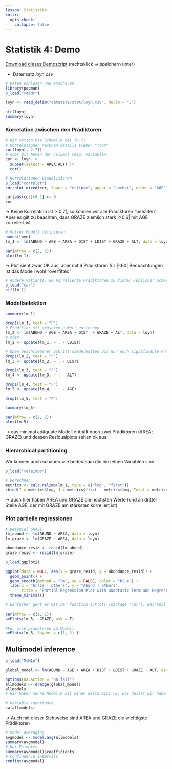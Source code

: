 ```yaml
---
lesson: Statistik4
knitr:
  opts_chunk: 
    collapse: false 
---
```


# Statistik 4: Demo

[Download dieses Demoscript ](../purl/Statistik4_Demo.R) (rechtsklick → speichern unter)

-   Datensatz *loyn.csv*


```r
# Daten einlesen und anschauen
library(pacman)
p_load("readr")

loyn <- read_delim("datasets/stat/loyn.csv", delim = ";")

str(loyn)
summary(loyn)
```

### Korrelation zwischen den Prädiktoren

```r
# Wir setzen die Schwelle bei |0.7|
# Korrelationen rechnen details siehe: "?cor"
cor(loyn[, 2:7]) 
# oder mit Namen der columns resp. variablen
cor <- loyn |>
  subset(select = AREA:ALT) |>
  cor()

# Korrelationen Visualisieren
p_load("corrplot")
corrplot.mixed(cor, lower = "ellipse", upper = "number", order = "AOE")

cor[abs(cor)<0.7] <- 0
cor
```

-> Keine Korrelation ist \>\|0.7\|, so können wir alle Prädiktoren "behalten". Aber es gilt zu beachten, dass GRAZE ziemlich stark \|\>0.6\| mit AGE korreliert ist

```r
# Volles Modell definieren
names(loyn)
lm_1 <- lm(ABUND ~ AGE + AREA + DIST + LDIST + GRAZE + ALT, data = loyn)

par(mfrow = c(2, 2))
plot(lm_1)
```

-> Plot sieht zwar OK aus, aber mit 6 Prädiktoren für \|\<60\| Beobachtungen ist das Modell wohl "overfitted"

```r
# Andere Vatiante, um korrelierte Prädiktoren zu finden (üblicher Schwellenwert VIF = 5)
p_load("car")
vif(lm_1)
```

### Modellselektion

```r
summary(lm_1)

drop1(lm_1, test = "F")
# Prädiktor mit grösstem p-Wert entfernen
lm_2 <- lm(ABUND ~ AGE + AREA + DIST  + GRAZE + ALT, data = loyn)
# oder
lm_2 <- update(lm_1, ~ . - LDIST) 

# Oben beschriebener Schritt wiederholten bis nur noch signifikante Prädiktoren im Modell sind
drop1(lm_2, test = "F") 
lm_3 <- update(lm_2, ~ . - DIST)

drop1(lm_3, test = "F") 
lm_4 <- update(lm_3, ~ . - ALT)

drop1(lm_4, test = "F") 
lm_5 <- update(lm_4, ~ . - AGE)

drop1(lm_5, test = "F")

summary(lm_5) 

par(mfrow = c(2, 2))
plot(lm_5)
```

-> das minimal adäquate Modell enthält noch zwei Prädiktoren (AREA; GRAZE) und dessen Residualplots sehen ok aus.

### Hierarchical partitioning 

Wir können auch schauen wie bedeutsam die einzelnen Variablen sind:

```r
p_load("relaimpo")

# Berechnen
metrics <- calc.relimp(lm_1, type = c("lmg", "first"))
cbind(I = metrics$lmg, J = metrics$first - metrics$lmg, Total = metrics$first)
```

-> auch hier haben AREA und GRAZE die höchsten Werte (und an dritter Stelle AGE, der mit GRAZE am stärksten korreliert ist)

### Plot partielle regressionen

```r
# Beispiel GRAZE
lm_abund <- lm(ABUND ~ AREA, data = loyn)
lm_graze <- lm(GRAZE ~ AREA, data = loyn)

abundance_resid <- resid(lm_abund)
graze_resid <- resid(lm_graze)

p_load(ggplot2)

ggplot(data = NULL, aes(x = graze_resid, y = abundance_resid)) +
  geom_point() +
  geom_smooth(method = "lm", se = FALSE, color = "blue") +
  labs(x = "Graze | others", y = "Abund | others",
       title = "Partial Regression Plot with Quadratic Term and Regression Line") +
  theme_minimal()

# Einfacher geht es mit der function avPlots (package "car"). Nachteil ist, dass mit der funktion anders als mit der Methode oben, keine quadratische prädiktoren dargestellt werden können 
 
par(mfrow = c(1, 1))
avPlots(lm_5, ~GRAZE, ask = F)

#Für alle prädktoren im Modell
avPlots(lm_5, layout = c(1, 2) )
```

## Multimodel inference

```r
p_load("MuMIn")

global_model <- lm(ABUND ~ AGE + AREA + DIST + LDIST + GRAZE + ALT, data = loyn)

options(na.action = "na.fail")
allmodels <- dredge(global_model)
allmodels
# Wir haben mehre Modelle mit einem delta AICc <2, das heisst wir haben nicht ein eindeutig bestes Modell (welches wir mit der funktion "get.models" selektieren könnten)

# Variable importance
sw(allmodels)
```
-> Auch mit dieser Sichtweise sind AREA und GRAZE die wichtigste Prädiktoren

```r
# Model averaging
avgmodel <- model.avg(allmodels)
summary(avgmodel)
# Nur Esimates
summary(avgmodel)$coefficients
# Confindence intervals
confint(avgmodel)
```

